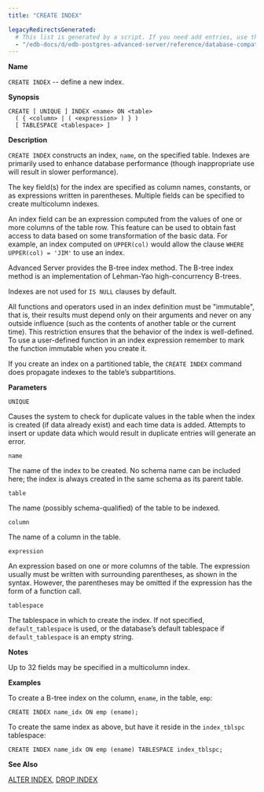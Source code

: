 ```yaml
---
title: "CREATE INDEX"

legacyRedirectsGenerated:
  # This list is generated by a script. If you need add entries, use the `legacyRedirects` key.
  - "/edb-docs/d/edb-postgres-advanced-server/reference/database-compatibility-for-oracle-developers-reference-guide/12/Database_Compatibility_for_Oracle_Developers_Reference_Guide.1.038.html"
---
```


<div id="create_index" class="registered_link"></div>

**Name**

`CREATE INDEX` -- define a new index.

**Synopsis**

```text
CREATE [ UNIQUE ] INDEX <name> ON <table>
  ( { <column> | ( <expression> ) } )
  [ TABLESPACE <tablespace> ]
```

**Description**

`CREATE INDEX` constructs an index, `name`, on the specified table. Indexes are primarily used to enhance database performance (though inappropriate use will result in slower performance).

The key field(s) for the index are specified as column names, constants, or as expressions written in parentheses. Multiple fields can be specified to create multicolumn indexes.

An index field can be an expression computed from the values of one or more columns of the table row. This feature can be used to obtain fast access to data based on some transformation of the basic data. For example, an index computed on `UPPER(col)` would allow the clause `WHERE UPPER(col) = 'JIM'` to use an index.

Advanced Server provides the B-tree index method. The B-tree index method is an implementation of Lehman-Yao high-concurrency B-trees.

Indexes are not used for `IS NULL` clauses by default.

All functions and operators used in an index definition must be "immutable", that is, their results must depend only on their arguments and never on any outside influence (such as the contents of another table or the current time). This restriction ensures that the behavior of the index is well-defined. To use a user-defined function in an index expression remember to mark the function immutable when you create it.

If you create an index on a partitioned table, the `CREATE INDEX` command does propagate indexes to the table’s subpartitions.

**Parameters**

`UNIQUE`

 Causes the system to check for duplicate values in the table when the index is created (if data already exist) and each time data is added. Attempts to insert or update data which would result in duplicate entries will generate an error.

`name`

 The name of the index to be created. No schema name can be included here; the index is always created in the same schema as its parent table.

`table`

 The name (possibly schema-qualified) of the table to be indexed.

`column`

 The name of a column in the table.

`expression`

 An expression based on one or more columns of the table. The expression usually must be written with surrounding parentheses, as shown in the syntax. However, the parentheses may be omitted if the expression has the form of a function call.

`tablespace`

 The tablespace in which to create the index. If not specified, `default_tablespace` is used, or the database’s default tablespace if `default_tablespace` is an empty string.

**Notes**

Up to 32 fields may be specified in a multicolumn index.

**Examples**

To create a B-tree index on the column, `ename`, in the table, `emp`:

```text
CREATE INDEX name_idx ON emp (ename);
```

To create the same index as above, but have it reside in the `index_tblspc` tablespace:

```text
CREATE INDEX name_idx ON emp (ename) TABLESPACE index_tblspc;
```

**See Also**

[ALTER INDEX](03_alter_index/#alter_index), [DROP INDEX](48_drop_index/#drop_index)
